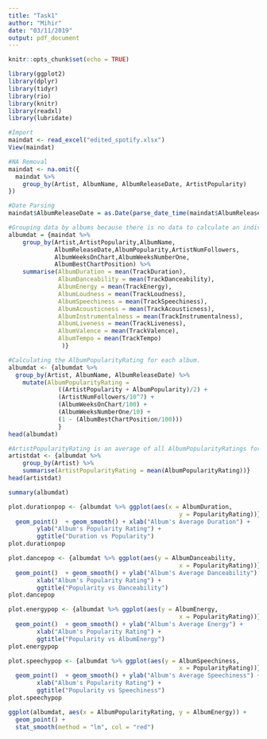 ```yaml
---
title: "Task1"
author: "Mihir"
date: "03/11/2019"
output: pdf_document
---
```


```r
knitr::opts_chunk$set(echo = TRUE)
```

```r
library(ggplot2)
library(dplyr)
library(tidyr)
library(rio)
library(knitr)
library(readxl)
library(lubridate)
```

```r
#Import
maindat <- read_excel("edited_spotify.xlsx")
View(maindat)

#NA Removal
maindat <- na.omit({ 
  maindat %>%
    group_by(Artist, AlbumName, AlbumReleaseDate, ArtistPopularity)
})

#Date Parsing
maindat$AlbumReleaseDate = as.Date(parse_date_time(maindat$AlbumReleaseDate, orders = c("y", "ym", "ymd")))

#Grouping data by albums because there is no data to calculate an individual track's popularity.
albumdat = {maindat %>% 
    group_by(Artist,ArtistPopularity,AlbumName,
             AlbumReleaseDate,AlbumPopularity,ArtistNumFollowers,
             AlbumWeeksOnChart,AlbumWeeksNumberOne,
             AlbumBestChartPosition) %>% 
    summarise(AlbumDuration = mean(TrackDuration),
              AlbumDanceability = mean(TrackDanceability),
              AlbumEnergy = mean(TrackEnergy),
              AlbumLoudness = mean(TrackLoudness),
              AlbumSpeechiness = mean(TrackSpeechiness),
              AlbumAcousticness = mean(TrackAcousticness),
              AlbumInstrumentalness = mean(TrackInstrumentalness),
              AlbumLiveness = mean(TrackLiveness),
              AlbumValence = mean(TrackValence),
              AlbumTempo = mean(TrackTempo)
               )}

#Calculating the AlbumPopularityRating for each album.
albumdat <- {albumdat %>% 
  group_by(Artist, AlbumName, AlbumReleaseDate) %>%
    mutate(AlbumPopularityRating = 
              ((ArtistPopularity + AlbumPopularity)/2) +
              (ArtistNumFollowers/10^7) +
              (AlbumWeeksOnChart/100) +
              (AlbumWeeksNumberOne/10) +
              (1 - (AlbumBestChartPosition/100))) 
              }
head(albumdat)

#ArtistPopularityRating is an average of all AlbumPopularityRatings for that artist.
artistdat <- {albumdat %>% 
    group_by(Artist) %>%
    summarise(ArtistPopularityRating = mean(AlbumPopularityRating))}
head(artistdat)

summary(albumdat)
```


```r
plot.durationpop <- {albumdat %>% ggplot(aes(x = AlbumDuration,
                                                y = PopularityRating))} +
  geom_point()  + geom_smooth() + xlab("Album's Average Duration") +
        ylab("Album's Popularity Rating") +
        ggtitle("Duration vs Popularity")
plot.durationpop

plot.dancepop <- {albumdat %>% ggplot(aes(y = AlbumDanceability,
                                                x = PopularityRating))} +
  geom_point()  + geom_smooth() + ylab("Album's Average Danceability") +
        xlab("Album's Popularity Rating") +
        ggtitle("Popularity vs Danceability")
plot.dancepop

plot.energypop <- {albumdat %>% ggplot(aes(y = AlbumEnergy,
                                                x = PopularityRating))} +
  geom_point()  + geom_smooth() + ylab("Album's Average Energy") +
        xlab("Album's Popularity Rating") +
        ggtitle("Popularity vs AlbumEnergy")
plot.energypop

plot.speechypop <- {albumdat %>% ggplot(aes(y = AlbumSpeechiness,
                                                x = PopularityRating))} +
  geom_point()  + geom_smooth() + ylab("Album's Average Speechiness") +
        xlab("Album's Popularity Rating") +
        ggtitle("Popularity vs Speechiness")
plot.speechypop


```

```r

ggplot(albumdat, aes(x = AlbumPopularityRating, y = AlbumEnergy)) + 
  geom_point() +
  stat_smooth(method = "lm", col = "red")

```